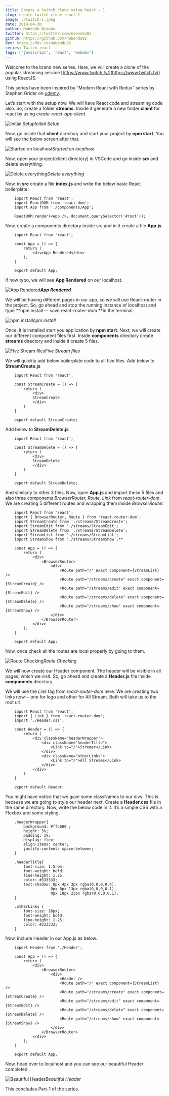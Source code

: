 ```yaml
---
title: Create a twitch clone using React — 1
slug: create-twitch-clone-react-1
image: ./twitch-1.jpeg
date: 2019-04-30
author: Nabendu Biswas
twitter: https://twitter.com/nabendu82
github: https://github.com/nabendu82
dev: https://dev.to/nabendu82
series: Twitch-react
tags: ['javascript', 'react', 'webdev']
---
```


Welcome to the brand new series. Here, we will create a clone of the popular streaming service [https://www.twitch.tv/](https://www.twitch.tv/) using ReactJS.

This series have been inspired by “Modern React with Redux” series by Stephen Grider on [udemy](https://www.udemy.com/react-redux/learn/lecture/12700535#overview).

Let’s start with the setup now. We will have React code and streaming code also. So, create a folder **streams**. Inside it generate a new folder **client** for react by using *create-react-app client*.

![Initial Setup](https://cdn-images-1.medium.com/max/2000/1*Em-MKF_IA2e4R9m_cbWXHg.png)*Initial Setup*

Now, go inside that **client** directory and start your project by **npm start**. You will see the below screen after that.

![Started on localhost](https://cdn-images-1.medium.com/max/2000/1*Jjaf294PeBQNu-GOW7UNQA.png)*Started on localhost*

Now, open your project(client directory) in VSCode and go inside **src** and delete everything.

![Delete everything](https://cdn-images-1.medium.com/max/2880/1*KNAXm3oinF6nwV9D6EKGCA.png)*Delete everything*

Now, in **src** create a file **index.js** and write the below basic React boilerplate.
```
    import React from 'react';
    import ReactDOM from 'react-dom';
    import App from './components/App';

    ReactDOM.render(<App />, document.querySelector('#root'));
```
Now, create a components directory inside src and in it create a file **App.js**
```
    import React from 'react';

    const App = () => {
        return (
            <div>App Rendered</div>
        );
    }

    export default App;
```
If now typo, we will see **App Rendered** on our localhost.

![**App Rendered**](https://cdn-images-1.medium.com/max/2880/1*X1QQjBNgv6lVB1BaHt4SQQ.png)***App Rendered***

We will be having different pages in our app, so we will use React-router in the project. So, go ahead and stop the running instance of localhost and type **npm install — save react-router-dom **in the terminal.

![npm install](https://cdn-images-1.medium.com/max/2000/1*9RlMwrwpx52EyBWWmkTacA.png)*npm install*

Once, it is installed start you application by **npm start**. Next, we will create our different component files first. Inside **components** directory create **streams** directory and inside it create 5 files.

![Five Stream files](https://cdn-images-1.medium.com/max/2880/1*QPny-FZnfs0srdnzfCXlwA.png)*Five Stream files*

We will quickly add below boilerplate code to all five files. Add below to **StreamCreate.js**
```
    import React from 'react';

    const StreamCreate = () => {
        return (
            <div>
            StreamCreate
            </div>
        )
    }

    export default StreamCreate;
```
Add below to **StreamDelete.js**
```
    import React from 'react';

    const StreamDelete = () => {
        return (
            <div>
            StreamDelete
            </div>
        )
    }

    export default StreamDelete;
```
And similarly to other 3 files. Now, open **App.js** and import these 5 files and also three components *BrowserRouter, Route, Link* from *react-router-dom*. We are creating 5 different routes and wrapping them inside *BrowserRouter.*
```
    import React from 'react';
    import { BrowserRouter, Route } from 'react-router-dom';
    import StreamCreate from './streams/StreamCreate';
    import StreamEdit from './streams/StreamEdit';
    import StreamDelete from './streams/StreamDelete';
    import StreamList from './streams/StreamList';
    import StreamShow from './streams/StreamShow';**

    const App = () => {
        return (
            <div>
                <BrowserRouter>
                    <div>
                        <Route path="/" exact component={StreamList} />
                        <Route path="/streams/create" exact component={StreamCreate} />
                        <Route path="/streams/edit" exact component={StreamEdit} />
                        <Route path="/streams/delete" exact component={StreamDelete} />
                        <Route path="/streams/show" exact component={StreamShow} />
                    </div>
                </BrowserRouter>
            </div>
        );
    }

    export default App;
```
Now, once check all the routes are local properly by going to them.

![Route Checking](https://cdn-images-1.medium.com/max/2880/1*Z34KjkcOxqnKdr5G5hhKZA.png)*Route Checking*

We will now create our Header component. The header will be visible in all pages, which we visit. So, go ahead and create a **Header.js** file inside **components** directory.

We will use the *Link* tag from *react-router-dom* here. We are creating two links now— one for logo and other for All Stream. Both will take us to the root url.
```
    import React from 'react';
    import { Link } from 'react-router-dom';
    import './Header.css';

    const Header = () => {
        return (
            <div className="headerWrapper">
                <div className="headerTitle">
                    <Link to="/">Stremer</Link>
                </div>
                <div className="otherLinks">
                    <Link to="/">All Streams</Link>
                </div>
            </div>
        )
    }

    export default Header;
```
You might have notice that we gave some classNames to our divs. This is because we are going to style our header next. Create a **Header.css** file in the same directory. Now, write the below code in it. It’s a simple CSS with a Flexbox and some styling.
```
    .headerWrapper{
        background: #ffc600 ;
        height: 5%;
        padding: 1%;
        display: flex;
        align-items: center;
        justify-content: space-between;
    }

    .headerTitle{
        font-size: 1.5rem;
        font-weight: bold;
        line-height: 1.25;
        color: #333333;
        text-shadow: 0px 4px 3px rgba(0,0,0,0.4),
                    0px 8px 13px rgba(0,0,0,0.1),
                    0px 18px 23px rgba(0,0,0,0.1);
    }

    .otherLinks {
        font-size: 16px;
        font-weight: bold;
        line-height: 1.25;
        color: #333333;
    }
```
Now, include Header in our App.js as below.
```
    import Header from './Header';

    const App = () => {
        return (
            <div>
                <BrowserRouter>
                    <div>
                        <Header />
                        <Route path="/" exact component={StreamList} />
                        <Route path="/streams/create" exact component={StreamCreate} />
                        <Route path="/streams/edit" exact component={StreamEdit} />
                        <Route path="/streams/delete" exact component={StreamDelete} />
                        <Route path="/streams/show" exact component={StreamShow} />
                    </div>
                </BrowserRouter>
            </div>
        );
    }

    export default App;
```
Now, head over to localhost and you can see our beautiful Header completed.

![Beautiful Header](https://cdn-images-1.medium.com/max/2880/1*BJWNFFYqbzDyN1rbyCfGzQ.png)*Beautiful Header*

This concludes Part-1 of the series.